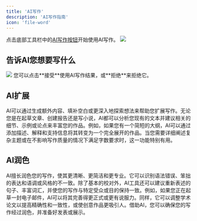 ```yaml
---
title: 'AI写作'
description: 'AI写作指南'
icon: 'file-word'
---
```



点击底部工具栏中的[AI写作按钮](/how-to-use/toolbar#bottom-toolbar)开始使用AI写作。
<img className="rounded-2xl" src="/images/2024-11-30-10-37-25.png" />

## 告诉AI您想要写什么
<img className="rounded-2xl" src="/images/2024-11-30-10-38-12.png" />
您可以点击**接受**使用AI写作结果，或**拒绝**来拒绝它。


## AI扩展
AI可以通过生成额外内容、填补空白或更深入地探索想法来帮助您扩展写作。无论您是在起草文章、创建报告还是写小说，AI都可以分析您现有的文本并建议相关的细节、示例或论点来丰富您的作品。例如，如果您有一个简短的大纲，AI可以通过添加描述、解释和支持信息将其转变为一个完全展开的作品。当您需要详细阐述复杂主题或在不影响写作质量的情况下满足字数要求时，这一功能特别有用。

## AI润色
AI擅长润色您的写作，使其更清晰、更简洁和更专业。它可以识别语法错误、笨拙的表达和语调或风格的不一致。除了基本的校对外，AI工具还可以建议重新表述的句子、丰富词汇，并使您的写作与特定受众或目的保持一致。例如，如果您正在起草一封电子邮件，AI可以将其完善得更正式或更有说服力。同样，它可以调整学术论文以提高精确性和一致性，或使创意作品更吸引人。借助AI，您可以确保您的写作经过润色，并准备好发表或展示。